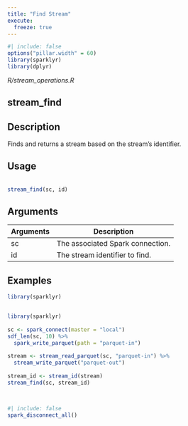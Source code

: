 ```yaml
---
title: "Find Stream"
execute:
  freeze: true
---
```


```r
#| include: false
options("pillar.width" = 60)
library(sparklyr) 
library(dplyr)
```

*R/stream_operations.R*

## stream_find

## Description
 Finds and returns a stream based on the stream's identifier. 


## Usage
```r
 
stream_find(sc, id) 
```

## Arguments
|Arguments|Description|
|---|---|
| sc | The associated Spark connection. |
| id | The stream identifier to find. |





## Examples
```r
library(sparklyr)
 
```
```r
library(sparklyr)
 
sc <- spark_connect(master = "local") 
sdf_len(sc, 10) %>% 
  spark_write_parquet(path = "parquet-in") 
 
stream <- stream_read_parquet(sc, "parquet-in") %>% 
  stream_write_parquet("parquet-out") 
 
stream_id <- stream_id(stream) 
stream_find(sc, stream_id) 
 
 
```



```r
#| include: false
spark_disconnect_all()
```
